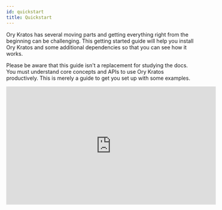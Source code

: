 ```yaml
---
id: quickstart
title: Quickstart
---
```



Ory Kratos has several moving parts and getting everything right from the beginning can be challenging. This getting started guide
will help you install Ory Kratos and some additional dependencies so that you can see how it works.

Please be aware that this guide isn't a replacement for studying the docs. You must understand core concepts and APIs to use Ory
Kratos productively. This is merely a guide to get you set up with some examples.

<iframe width="560" height="315" src="https://www.youtube.com/embed/JhlIZ3aChXc" frameborder="0" allowfullscreen />

:::info

Video based on Ory Kratos 0.5.5 quickstart, so some routes may have changed.

:::

## Use case: application login and registration

This section gives you some context on what we want to achieve and what tools we need for that. You will also learn about the
network set up we picked for this guide.

This quickstart guide operates on the assumption that we're writing a Node.js app. This app is using nothing fancy - some
Express.js and a bit of HTML Templating using Handlebars. We do want to use TypeScript, but only because it's more readable - not
because we're doing anything out of the ordinary!

You could pick any technology here, of course. This works with Swift, React.js, or Angular (client side) as well as with PHP,
Ruby, Python, Java (server side) - you name it! We picked Node.js + TypeScript because we believe it's the easiest to understand,
and because JavaScript and Node.js are universally understood and easy to install.

We know our app will need to have some type of dashboard and that it needs users. Therefore, we need:

- Login
- Logout
- Registration
- Profile management ("update first name", "update avatar", etc.)
- Credentials Management ("add a new recovery email", "change password", etc.)
- Account Recovery ("password reset")
- Email Verification
- Two Factor Authentication
- "Sign in with Google" and "Sign in with GitHub"

and of course:

- A dashboard that shows `Hello {{ traits.name.first }} {{ traits.name.last }}!` which is only visible when the user is signed in.

## Setup

As you might already know, Ory Kratos is API-only; it doesn't have a UI or HTML templating engine. We will implement all the
user-facing UIs like "dashboard", "login", and "registration" in our Node.js app!

To ensure that no one can access the dashboard without prior authentication (login), we can use a small piece of code (here
Express.js) to do that:

<CodeFromRemote
  lang="js"
  title="https://github.com/ory/kratos-selfservice-ui-node/blob/master/src/pkg/middleware.ts"
  src="https://raw.githubusercontent.com/ory/kratos-selfservice-ui-node/master/src/pkg/middleware.ts"
/>

:::info

Ory Kratos isn't just an API: it uses cookies, HTTP redirects, anti-CSRF tokens and more so you don't have to.

:::

The Node.js app and Ory Kratos need to share cookies in order for anti-CSRF tokens and login sessions to work. Because the
quickstart runs on different ports on `127.0.0.1` there isn't anything we need to do to get this all working. In environments
where you have multiple sub-domains or reverse proxies, the set up will be a bit more sophisticated. You can find more information
about the different set up possibilities in the [Getting Cookies to Work on Multi-Domains Guide](guides/multi-domain-cookies.mdx).

Ory Kratos doesn't ship with an administrative user interface. You must implement that yourself or choose Ory Cloud offering (to
be announced). In this quickstart we will use Ory Kratos' CLI to interact with Ory Kratos' APIs.

The quickstart also comes with [MailSlurper](https://mailslurper.com), a mock SMTP server the demo uses to show how email
verification works.

### Clone Ory Kratos and run it in Docker

To get this example working, you will need Git, [Docker](https://docs.docker.com/get-docker/), and
[Docker Compose](https://docs.docker.com/compose/install/) installed on your system. No other dependencies are required. Before
you start, make sure that Docker has enough disk space.

:::tip

This tutorial uses Docker-Compose volumes which have reported to run out of disk space. Check the remaining disk space using
`docker system df`. If the volumes are above the 85% threshold,
[prune old Docker objects](https://docs.docker.com/config/pruning/) before you start!

:::

:::tip

If you encounter build errors such as network timeout, make sure that the network is running and run `make docker` again. If the
problem persists, feel free to [open an issue](https://github.com/ory/kratos/issues/new/choose).

:::

Let's clone Ory Kratos and run `docker-compose`:

```mdx-code-block
import { useLatestRelease } from '@site/src/hooks'
import CodeBlock from '@theme/CodeBlock'

<CodeBlock className="language-shell">{`git clone https://github.com/ory/kratos.git
cd kratos
\
git checkout ${useLatestRelease('kratos')}
docker-compose -f quickstart.yml -f quickstart-standalone.yml up --build --force-recreate
# If you have SELinux, run:
docker-compose -f quickstart.yml -f quickstart-selinux.yml -f quickstart-standalone.yml up --build --force-recreate`}</CodeBlock>
```

This might take a minute or two. Once the output slows down and logs indicate a healthy system you're ready to roll! A healthy
system will show something along the lines of (the order of messages might be reversed):

```
kratos_1 | time="2020-01-20T14:52:13Z" level=info msg="Starting the admin httpd on: 0.0.0.0:4434"
kratos_1 | time="2020-01-20T14:52:13Z" level=info msg="Starting the public httpd on: 0.0.0.0:4433"
```

:::note

There are two important factors to get a fully functional system:

- You need to make sure that ports `4455`, `4433`, `4434`, and `4436`&nbsp;
  [are free](https://serverfault.com/questions/309052/check-if-port-is-open-or-closed-on-a-linux-server).
- Make sure to always use `127.0.0.1` as the hostname; never use `localhost`! This is important because browsers treat these two
  as separate domains and will therefore have issues with setting and using cookies.

:::

There is no database being used in this example. Ory Kratos supports SQLite, PostgreSQL, MySQL, and CockroachDB as database
backends. For the quickstart, we're mounting a persistent volume to store the SQLite database in.

Future guides will explain how to set up a production system.

### Network architecture

This demo makes use of several services:

1. [Ory Kratos](https://github.com/ory/kratos)
   - Public ("Browser") API (port 4433)
   - Admin API (port 4434) - This is only made public so we can test via the CLI.
2. [Node.js Selfservice UI](http://github.com/ory/kratos-selfservice-ui-node)
   - Public (port 4455) - an example application written in Node.js that implements the login, registration, logout, dashboard,
     and other UIs.
3. [MailSlurper](https://github.com/mailslurper)
   - Public (port 4436) - a development SMTP server which Ory Kratos will use to send emails.

To better understand the application architecture, let's take a look at the network configuration. This assumes that you have at
least some understanding of how Docker networks work:

<Mermaid
  chart={`
graph TD
subgraph hn[Host Network]
    B[Browser]
    B-->|Can access URLs via 127.0.0.1:4455|OKPHN
    B-->|Can access URLs via 127.0.0.1:4433|PAPI
    B-->|Can access UI via 127.0.0.1:4436|SMTPUI
    OKPHN([Selfservice UI exposed at :4455])
    SMTPUI([MailSlurper UI exposed at :4436])
    PAPI([Ory Kratos Public API exposed at :4433])
end
subgraph dn["Internal Docker Network (intranet)"]
    OKPHN-.->SA
    SMTPUI-.->SMTP
    PAPI-.->OK
    SA-->|Talks to and validates login sessions using|OK
    OK-->|Sends mail via|SMTP
    OK[Ory Kratos]
    SA["Selfservice UI (Ory Kratos SelfService UI Node Example)"]
    SMTP["SMTP Server (MailSlurper)"]
end
`}
/>

## Perform registration, login, and logout

Enough theory, it's time to get this thing going! Let's start by trying to open the dashboard - **go to
[127.0.0.1:4455/welcome](http://127.0.0.1:4455/welcome)**.

You should end up at the dashboard:

![Dashboard screen of your secured app](./_static/quickstart/ui-unverified-dashboard.png)

Under the section `Session Information` you can find the Ory Session details, as there is no active session this is empty for now.

:::note

The rendered login form should be a standard HTML `<form>`. AJAX requests require `credentials: 'include'`. This flow also works
with Single Page Apps (SPA) and frameworks like Angular or React.js.

:::

Click `Sign In` to start a login flow. On the Sign In Screen you can see the unique login `<flow_id>` for example
`?flow=78e374d2-f36b-40ae-922d-e81f812ea897` appended to the /login route in the URL.

Looking at the network stack, you can see two redirects happening:

![Network trace of your secured app](./_static/quickstart/secureapp-login-ntrace.png)

Here's a play-by-play of what happened:

1. `/login` redirected you to `http://127.0.0.1:4433/self-service/login/browser`, which is one of Ory Kratos' APIs used for
   logging in browser-based applications.
2. Kratos handled `/self-service/login/browser` which created and persisted a new flow with `csrf_token`. Kratos would check no
   session exists, redirected the browser to `/login?flow=<flow_id>`. If a session exists already, the browser will be redirected
   to `urls.default_redirect_url` unless the query parameter `?refresh=true` was set.
3. The login UI handled the `/login` route, found the `<flow_id>` in the URL query parameter, and used it to make an HTTP request
   to `http://kratos:4433/self-service/login/flows?id=<flow_id>`. Notice the URI is `kratos:4433` because SecureApp is making a
   server-side HTTP request via Docker's private network to Ory Kratos' Admin API.
4. Ory Kratos responded with data which SecureApp used to render the HTML login form.

We can use `curl` to get an example of the payload that Ory Kratos responds with. `GET` a valid `<flow_id>` or copy it from your
browser and make a request to `/self-service/login/`:

```sh
flowId=$(curl -s -X GET \
    -H "Accept: application/json" \
    http://127.0.0.1:4433/self-service/login/api | jq -r '.id')
curl -s -X GET \
    -H "Accept: application/json" \
    "http://127.0.0.1:4433/self-service/login/flows?id=$flowId" | jq
{
  "id": "f091ccf5-df85-493e-a9a3-de9b86925a45",
  "type": "api",
  "expires_at": "2021-12-13T18:31:57.1189985Z",
  "issued_at": "2021-12-13T18:21:57.1189985Z",
  "request_url": "http://127.0.0.1:4433/self-service/login/api",
  "ui": {
    "action": "http://127.0.0.1:4433/self-service/login?flow=f091ccf5-df85-493e-a9a3-de9b86925a45",
    "method": "POST",
    "nodes": [
      {
        "type": "input",
        "group": "default",
        "attributes": {
          "name": "csrf_token",
          "type": "hidden",
          "value": "",
          "required": true,
          "disabled": false,
          "node_type": "input"
        },
        "messages": [],
        "meta": {}
      },
      {
        "type": "input",
        "group": "password",
        "attributes": {
          "name": "identifier",
          "type": "text",
          "value": "",
          "required": true,
          "disabled": false,
          "node_type": "input"
        },
        "messages": [],
        "meta": {
          "label": {
            "id": 1070004,
            "text": "ID",
            "type": "info"
          }
        }
      },
      {
        "type": "input",
        "group": "password",
        "attributes": {
          "name": "password",
          "type": "password",
          "required": true,
          "disabled": false,
          "node_type": "input"
        },
        "messages": [],
        "meta": {
          "label": {
            "id": 1070001,
            "text": "Password",
            "type": "info"
          }
        }
      },
      {
        "type": "input",
        "group": "password",
        "attributes": {
          "name": "method",
          "type": "submit",
          "value": "password",
          "disabled": false,
          "node_type": "input"
        },
        "messages": [],
        "meta": {
          "label": {
            "id": 1010001,
            "text": "Sign in",
            "type": "info",
            "context": {}
          }
        }
      }
    ]
  },
  "created_at": "2021-12-13T18:21:57.121894Z",
  "updated_at": "2021-12-13T18:21:57.121894Z",
  "refresh": false,
  "requested_aal": "aal1"
}
```

Let's move on to the next flow - registration! Click on "Register new account", which initiates a flow similar to the one we just
used:

![Registration screen of your secured app](./_static/quickstart/secureapp-registration.png)

The network trace should look familiar by now:

![Registration with network trace screen of your secured app](./_static/quickstart/secureapp-registration-ntrace.png)

To get an example of the payload for a registration flow, we can use the same `curl` request as above, now to the
`self-service/registration` endpoint.

```sh
flowId=$(curl -s -X GET \
    -H "Accept: application/json" \
    http://127.0.0.1:4433/self-service/registration/api | jq -r '.id')

curl -s -X GET \
    -H "Accept: application/json" \
    "http://127.0.0.1:4433/self-service/registration/flows?id=$flowId" | jq
{
  "id": "d62a3a8d-d3f3-4ca5-af54-0e8747b53b41",
  "type": "api",
  "expires_at": "2021-12-13T19:55:06.9350485Z",
  "issued_at": "2021-12-13T19:45:06.9350485Z",
  "request_url": "http://127.0.0.1:4433/self-service/registration/api",
  "ui": {
    "action": "http://127.0.0.1:4433/self-service/registration?flow=d62a3a8d-d3f3-4ca5-af54-0e8747b53b41",
    "method": "POST",
    "nodes": [
      {
        "type": "input",
        "group": "default",
        "attributes": {
          "name": "csrf_token",
          "type": "hidden",
          "value": "",
          "required": true,
          "disabled": false,
          "node_type": "input"
        },
        "messages": [],
        "meta": {}
      },
      {
        "type": "input",
        "group": "password",
        "attributes": {
          "name": "traits.email",
          "type": "email",
          "required": true,
          "disabled": false,
          "node_type": "input"
        },
        "messages": [],
        "meta": {
          "label": {
            "id": 1070002,
            "text": "E-Mail",
            "type": "info"
          }
        }
      },
      {
        "type": "input",
        "group": "password",
        "attributes": {
          "name": "password",
          "type": "password",
          "required": true,
          "disabled": false,
          "node_type": "input"
        },
        "messages": [],
        "meta": {
          "label": {
            "id": 1070001,
            "text": "Password",
            "type": "info"
          }
        }
      },
      {
        "type": "input",
        "group": "password",
        "attributes": {
          "name": "traits.name.first",
          "type": "text",
          "disabled": false,
          "node_type": "input"
        },
        "messages": [],
        "meta": {
          "label": {
            "id": 1070002,
            "text": "First Name",
            "type": "info"
          }
        }
      },
      {
        "type": "input",
        "group": "password",
        "attributes": {
          "name": "traits.name.last",
          "type": "text",
          "disabled": false,
          "node_type": "input"
        },
        "messages": [],
        "meta": {
          "label": {
            "id": 1070002,
            "text": "Last Name",
            "type": "info"
          }
        }
      },
      {
        "type": "input",
        "group": "password",
        "attributes": {
          "name": "method",
          "type": "submit",
          "value": "password",
          "disabled": false,
          "node_type": "input"
        },
        "messages": [],
        "meta": {
          "label": {
            "id": 1040001,
            "text": "Sign up",
            "type": "info",
            "context": {}
          }
        }
      }
    ]
  }
}
```

If we try to sign up using a password like `123456`, Krato's password policy will complain:

![Registration with network trace screen of your secured app](./_static/quickstart/secureapp-registration-pwpolicy.png)

Setting a password that doesn't violate these policies, we will be immediately redirected to the dashboard:

![SecureApp Dashboard](./_static/quickstart/secureapp-dashboard.png)

By clicking the "logout" icon in the top right, you will be redirected to the login screen again where you will be able to use
your credentials to log back in again. Exciting!

### Understand how login and registration work

Head over to the [Self-Service Flows Chapter](self-service.mdx) for an in-depth explanation of how each individual flow works.

### Email verification

As you've signed up, an email was sent to the email address you used. Because the quickstart uses a fake SMTP server, the email
didn't arrive in your inbox. You can retrieve the email however by opening the MailSlurper UI at
[127.0.0.1:4436](http://127.0.0.1:4436).

You should see something like this:

![User Email Verification](./_static/quickstart/mailslurper-quickstart.png)

If not, hard refresh the tab or click on the home icon in the menu bar.

Next, click the verification link. You will end up at the dashboard, with a verified email address (check the `verified` and
`verified_at` field in the JSON response):

```json {31}
{
  "id": "5fe6b562-c5a6-4adf-a3a7-a1e588c11c66",
  "active": true,
  "expires_at": "2021-12-14T19:35:21.7271879Z",
  "authenticated_at": "2021-12-13T19:35:21.7271879Z",
  "authenticator_assurance_level": "aal1",
  "authentication_methods": [
    {
      "method": "password",
      "completed_at": "2021-12-13T19:35:21.7271762Z"
    }
  ],
  "issued_at": "2021-12-13T19:35:21.7271879Z",
  "identity": {
    "id": "0435468f-5b39-4f06-8257-af418412891d",
    "schema_id": "default",
    "schema_url": "http://127.0.0.1:4433/schemas/default",
    "state": "active",
    "state_changed_at": "2021-12-13T19:32:48.7715418Z",
    "traits": {
      "name": {
        "first": "Foo",
        "last": "Bar"
      },
      "email": "foo@ory.sh"
    },
    "verifiable_addresses": [
      {
        "id": "9fccf5c1-c374-4a15-8f01-1fd5cb3bea55",
        "value": "foo@ory.sh",
        "verified": true,
        "via": "email",
        "status": "completed",
        "verified_at": "2021-12-13T19:34:45.4343846Z",
        "created_at": "2021-12-13T19:32:48.775138Z",
        "updated_at": "2021-12-13T19:34:53.449022Z"
      }
    ],
    "recovery_addresses": [
      {
        "id": "0df6ddf6-780b-4c3c-ba31-4a349a2a1bc5",
        "value": "foo@ory.sh",
        "via": "email",
        "created_at": "2021-12-13T19:32:48.775823Z",
        "updated_at": "2021-12-13T19:34:53.449207Z"
      }
    ],
    "created_at": "2021-12-13T19:32:48.773627Z",
    "updated_at": "2021-12-13T19:32:48.773627Z"
  }
}
```

To re-request the verification email, fill out the form at [127.0.0.1:4455/verification](http://127.0.0.1:4455/verification).

To learn more about verification recovery, head over to the
[Email and Phone Verification and Account Activation Documentation](self-service/flows/verify-email-account-activation.mdx).

### Account recovery

The quickstart has account recovery enabled. To recover an account, log out and click on "Recover Account":

![Click on recover account](./_static/quickstart/quickstart-recover-i.png)

The next screen shows a HTML form where you enter your email address:

![Enter your email address](./_static/quickstart/quickstart-recover-ii.png)

Hit "submit" and check the emails for the account recovery message:

![Check your email for the password reset email](./_static/quickstart/quickstart-recover-iii.png)

Click the link, and change your password:

![Change your password](./_static/quickstart/quickstart-recover-iv.png)

You are now able to sign in with the new password. To learn more about account recovery, head over to the
[Account Recovery Documentation](self-service/flows/account-recovery.mdx).

#### Configuration

You can find all configuration files used for this quickstart guide in
[`./contrib/quickstart/kratos`](https://github.com/ory/kratos/tree/master/contrib/quickstart/kratos/email-password) ,
[`./quickstart.yml`](https://github.com/ory/kratos/blob/master/quickstart.yml), and
[`./quickstart-standalone.yml`](https://github.com/ory/kratos/blob/master/quickstart-standalone.yml). To understand what each of
those configuration files does, consult the other chapters of this documentation.

:::note

To get a minimal version of Ory Kratos running, you need to set configuration values for
[`identity.default_schema_id`](https://github.com/ory/kratos/blob/v0.8.0-alpha.3/contrib/quickstart/kratos/email-password/kratos.yml#L77)
and [`DSN`](https://github.com/ory/kratos/blob/v0.8.0-alpha.3/quickstart.yml#L42). You should also configure
[`selfservice.flows.*.ui_url`](https://github.com/ory/kratos/blob/v0.8.0-alpha.3/contrib/quickstart/kratos/email-password/kratos.yml#L24)
or else Kratos will use fallback URLs.

:::

This is just scratching the surface of Ory Kratos, see [Next Steps](#next-steps) for pointers how to continue.

## Cleaning up Docker

To clean everything up, you need to bring down the Docker Compose environment and remove all mounted volumes.

```sh
docker-compose -f quickstart.yml down -v
docker-compose -f quickstart.yml rm -fsv
```

## Next steps

Here is some information should you want to modify the quickstart:

**Social Login**

[Step-by-step guides](./social-signin/overview) to add sign up and login with popular OIDC providers to the Ory Kratos Quickstart,
for example:

- [GitHub](./social-signin/github)
- [Google](./social-signin/google)
- [Facebook](./social-signin/facebook)

**Use a different database**

If you want to run the quickstart with PostgreSQL, run the following docker-compose:
`docker-compose -f quickstart.yml -f quickstart-standalone.yml -f quickstart-postgres.yml up --build --force-recreate`

If you want to run the quickstart with CockroachDB, run the following docker-compose:
`docker-compose -f quickstart.yml -f quickstart-standalone.yml -f quickstart-crdb.yml up --build --force-recreate`

If you want to run the quickstart with MySQL, run the following docker-compose:
`docker-compose -f quickstart.yml -f quickstart-standalone.yml -f quickstart-mysql.yml up --build --force-recreate`

**Change ports**

If you want to change ports for the SelfService-UI, you need to change them in `quickstart.yml` as well as in the
`contrib/quickstart/kratos/email-password/kratos.yml` accordingly.

Note that you also need to change the ports for flows (error, settings, recovery, verification, logout, login, registration).

The same procedure applies if you want to change ports for the Public UI/Admin UI or the Mailslurper.

**Hooks**

To change the redirects happening after registration,login or a settings change, take a look at this document:
[Hooks](hooks/configure-hooks).

If you delete the `session` hook from `kratos.yml`, the user will _not_ be immediately signed in after registration.

### Quickstart configuration

In this tutorial we use a simplified configuration. You can find it in
[`contrib/quickstart/kratos/email-password/kratos.yml`](https://github.com/ory/kratos/blob/master/contrib/quickstart/kratos/email-password/kratos.yml).
In the same place the
[identity schema](https://github.com/ory/kratos/blob/master/contrib/quickstart/kratos/email-password/identity.schema.json) used in
the tutorial can be found. The configuration gets loaded in docker-compose as specified in the
[`quickstart.yml`](https://github.com/ory/kratos/blob/master/quickstart.yml).

<CodeFromRemote
  lang="yml"
  link="https://github.com/ory/kratos/blob/master/quickstart.yml"
  src="https://github.com/ory/kratos/blob/master/contrib/quickstart/kratos/email-password/kratos.yml"
/>

Have a look at the [reference configuration](./reference/configuration.mdx) for further information on possible configuration
options.
